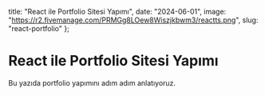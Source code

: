   title: "React ile Portfolio Sitesi Yapımı",
  date: "2024-06-01",
  image: "https://r2.fivemanage.com/PRMGg8LOew8Wiszjkbwm3/reactts.png",
  slug: "react-portfolio"
};

# React ile Portfolio Sitesi Yapımı

Bu yazıda portfolio yapımını adım adım anlatıyoruz.
